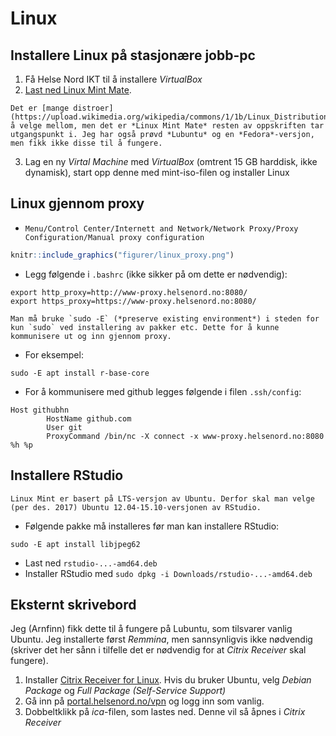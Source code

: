 # Linux

## Installere Linux på stasjonære jobb-pc

1. Få Helse Nord IKT til å installere *VirtualBox*
2. [Last ned Linux Mint Mate](https://linuxmint.com/download.php). 
```{block2, linux-mint, type='rmdinfo'}
Det er [mange distroer](https://upload.wikimedia.org/wikipedia/commons/1/1b/Linux_Distribution_Timeline.svg) å velge mellom, men det er *Linux Mint Mate* resten av oppskriften tar utgangspunkt i. Jeg har også prøvd *Lubuntu* og en *Fedora*-versjon, men fikk ikke disse til å fungere.
```
3. Lag en ny *Virtal Machine* med *VirtualBox* (omtrent 15 GB harddisk, ikke dynamisk), start opp denne med mint-iso-filen og installer Linux

## Linux gjennom proxy

- `Menu/Control Center/Internett and Network/Network Proxy/Proxy Configuration/Manual proxy configuration`

```{r, echo=FALSE}
knitr::include_graphics("figurer/linux_proxy.png")
```

- Legg følgende i `.bashrc` (ikke sikker på om dette er nødvendig):

```
export http_proxy=http://www-proxy.helsenord.no:8080/
export https_proxy=https://www-proxy.helsenord.no:8080/
```

```{block2, sudo-E, type='rmdimportant'}
Man må bruke `sudo -E` (*preserve existing environment*) i steden for kun `sudo` ved installering av pakker etc. Dette for å kunne kommunisere ut og inn gjennom proxy.
```

- For eksempel:
```
sudo -E apt install r-base-core
```

- For å kommunisere med github legges følgende i filen `.ssh/config`:
```
Host githubhn
        HostName github.com
        User git
        ProxyCommand /bin/nc -X connect -x www-proxy.helsenord.no:8080 %h %p
```

## Installere RStudio

```{block2, rstudio, type='rmdinfo'}
Linux Mint er basert på LTS-versjon av Ubuntu. Derfor skal man velge (per des. 2017) Ubuntu 12.04-15.10-versjonen av RStudio.
```

- Følgende pakke må installeres før man kan installere RStudio:
```
sudo -E apt install libjpeg62 
```
- Last ned `rstudio-...-amd64.deb` 
- Installer RStudio med `sudo dpkg -i Downloads/rstudio-...-amd64.deb`


## Eksternt skrivebord

Jeg (Arnfinn) fikk dette til å fungere på Lubuntu, som tilsvarer vanlig Ubuntu. Jeg installerte først *Remmina*, men sannsynligvis ikke nødvendig (skriver det her sånn i tilfelle det er nødvendig for at *Citrix Receiver* skal fungere). 


1. Installer [Citrix Receiver for Linux](https://www.citrix.no/downloads/citrix-receiver/linux/receiver-for-linux-latest.html). Hvis du bruker Ubuntu, velg *Debian Package* og *Full Package (Self-Service Support)*  
2. Gå inn på [portal.helsenord.no/vpn](https://portal.helsenord.no/vpn/index.html) og logg inn som vanlig.
3. Dobbeltklikk på *ica*-filen, som lastes ned. Denne vil så åpnes i *Citrix Receiver*

